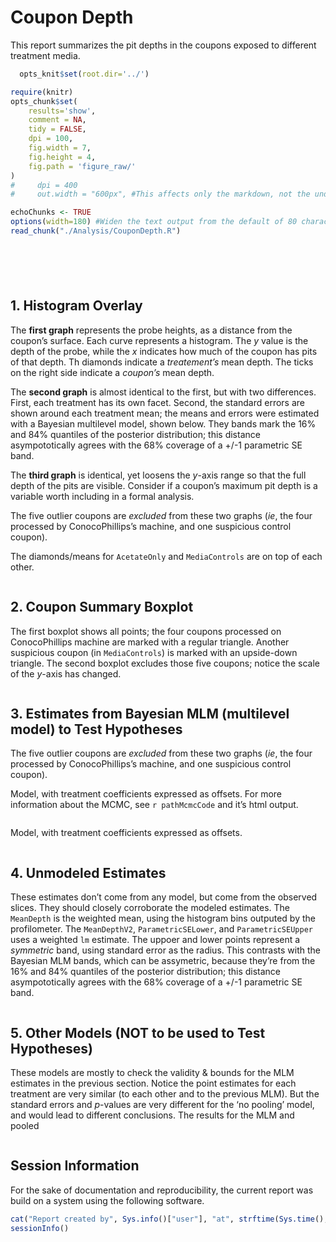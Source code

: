 Coupon Depth
=================================================
This report summarizes the pit depths in the coupons exposed to different treatment media.

<!--  Set the working directory to the repository's base directory; this assumes the report is nested inside of only one directory. -->
<!-- Don't combine this call with any other chunk -especially one that uses file paths. -->
```r
  opts_knit$set(root.dir='../')  
```

<!-- Set the report-wide options, and point to the external code file. -->
```r
require(knitr)
opts_chunk$set(
    results='show', 
    comment = NA, 
    tidy = FALSE,
    dpi = 100,
    fig.width = 7, 
    fig.height = 4, 
    fig.path = 'figure_raw/'
)
#     dpi = 400
#     out.width = "600px", #This affects only the markdown, not the underlying png file.  The height will be scaled appropriately.

echoChunks <- TRUE
options(width=180) #Widen the text output from the default of 80 characters.
read_chunk("./Analysis/CouponDepth.R") 
```
<!-- Load the packages.  Suppress the output when loading packages. --> 
```r
```

<!-- Load any Global functions and variables declared in the R file.  Suppress the output. --> 
```r
```

<!-- Declare any global functions specific to a Rmd output.  Suppress the output. --> 
```r
```

<!-- Load the datasets.   -->
```r
```

<!-- Tweak the datasets.   -->
```r
```

## 1. Histogram Overlay
The **first graph** represents the probe heights, as a distance from the coupon's surface.  Each curve represents a histogram.  The *y* value is the depth of the probe, while the *x* indicates how much of the coupon has pits of that depth.  Th diamonds indicate a *treatement's* mean depth. The ticks on the right side indicate a *coupon's* mean depth.

The **second graph** is almost identical to the first, but with two differences.  First, each treatment has its own facet.  Second, the standard errors are shown around each treatment mean; the means and errors were estimated with a Bayesian multilevel model, shown below.  They bands mark the 16% and 84% quantiles of the posterior distribution; this distance asympototically agrees with the 68% coverage of a +/-1 parametric SE band.

The **third graph** is identical, yet loosens the *y*-axis range so that the full depth of the pits are visible.  Consider if a coupon's maximum pit depth is a variable worth including in a formal analysis.

The five outlier coupons are *excluded* from these two graphs (*ie*, the four processed by ConocoPhillips's machine, and one suspicious control coupon).  

The diamonds/means for `AcetateOnly` and `MediaControls` are on top of each other.

```r
```

## 2. Coupon Summary Boxplot
The first boxplot shows all points; the four coupons processed on ConocoPhillips machine are marked with a regular triangle.  Another suspicious coupon (in `MediaControls`) is marked with an upside-down triangle.  The second boxplot excludes those five coupons; notice the scale of the *y*-axis has changed.

```r
```

## 3. Estimates from Bayesian MLM (multilevel model) to Test Hypotheses
The five outlier coupons are *excluded* from these two graphs (*ie*, the four processed by ConocoPhillips's machine, and one suspicious control coupon).

Model, with treatment coefficients expressed as offsets.  For more information about the MCMC, see `r pathMcmcCode` and it's html output.

```r
```

Model, with treatment coefficients expressed as offsets.

```r
```

## 4. Unmodeled Estimates
These estimates don't come from any model, but come from the observed slices.  They should closely corroborate the modeled estimates.  The `MeanDepth` is the weighted mean, using the histogram bins outputed by the profilometer.  The `MeanDepthV2`, `ParametricSELower`, and `ParametricSEUpper` uses a weighted `lm` estimate.  The uppoer and lower points represent a *symmetric* band, using standard error as the radius.  This contrasts with the Bayesian MLM bands, which can be assymetric, because they're from the 16% and 84% quantiles of the posterior distribution; this distance asympototically agrees with the 68% coverage of a +/-1 parametric SE band.

```r
```

## 5. Other Models (NOT to be used to Test Hypotheses)
These models are mostly to check the validity & bounds for the MLM estimates in the previous section.  Notice the point estimates for each treatment are very similar (to each other and to the previous MLM).  But the standard errors and *p*-values are very different for the 'no pooling' model, and would lead to different conclusions.  The results for the MLM and pooled

```r
```

## Session Information
For the sake of documentation and reproducibility, the current report was build on a system using the following software.

```r
cat("Report created by", Sys.info()["user"], "at", strftime(Sys.time(), "%F, %T %z"))
sessionInfo()
```
